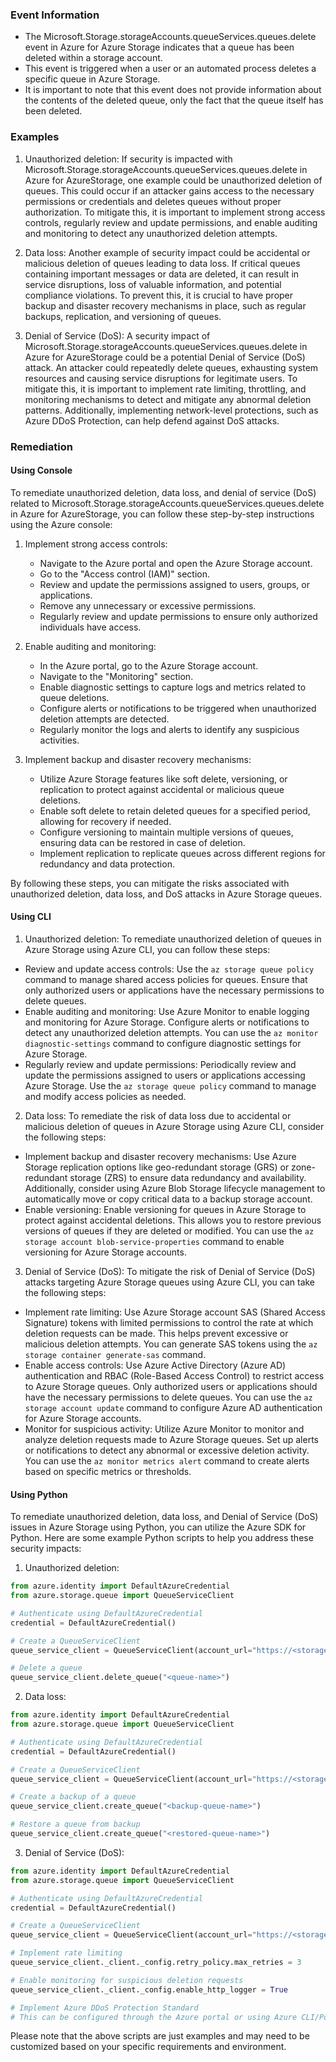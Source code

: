 
### Event Information

- The Microsoft.Storage.storageAccounts.queueServices.queues.delete event in Azure for Azure Storage indicates that a queue has been deleted within a storage account.
- This event is triggered when a user or an automated process deletes a specific queue in Azure Storage.
- It is important to note that this event does not provide information about the contents of the deleted queue, only the fact that the queue itself has been deleted.


### Examples

1. Unauthorized deletion: If security is impacted with Microsoft.Storage.storageAccounts.queueServices.queues.delete in Azure for AzureStorage, one example could be unauthorized deletion of queues. This could occur if an attacker gains access to the necessary permissions or credentials and deletes queues without proper authorization. To mitigate this, it is important to implement strong access controls, regularly review and update permissions, and enable auditing and monitoring to detect any unauthorized deletion attempts.

2. Data loss: Another example of security impact could be accidental or malicious deletion of queues leading to data loss. If critical queues containing important messages or data are deleted, it can result in service disruptions, loss of valuable information, and potential compliance violations. To prevent this, it is crucial to have proper backup and disaster recovery mechanisms in place, such as regular backups, replication, and versioning of queues.

3. Denial of Service (DoS): A security impact of Microsoft.Storage.storageAccounts.queueServices.queues.delete in Azure for AzureStorage could be a potential Denial of Service (DoS) attack. An attacker could repeatedly delete queues, exhausting system resources and causing service disruptions for legitimate users. To mitigate this, it is important to implement rate limiting, throttling, and monitoring mechanisms to detect and mitigate any abnormal deletion patterns. Additionally, implementing network-level protections, such as Azure DDoS Protection, can help defend against DoS attacks.

### Remediation

#### Using Console

To remediate unauthorized deletion, data loss, and denial of service (DoS) related to Microsoft.Storage.storageAccounts.queueServices.queues.delete in Azure for AzureStorage, you can follow these step-by-step instructions using the Azure console:

1. Implement strong access controls:
   - Navigate to the Azure portal and open the Azure Storage account.
   - Go to the "Access control (IAM)" section.
   - Review and update the permissions assigned to users, groups, or applications.
   - Remove any unnecessary or excessive permissions.
   - Regularly review and update permissions to ensure only authorized individuals have access.

2. Enable auditing and monitoring:
   - In the Azure portal, go to the Azure Storage account.
   - Navigate to the "Monitoring" section.
   - Enable diagnostic settings to capture logs and metrics related to queue deletions.
   - Configure alerts or notifications to be triggered when unauthorized deletion attempts are detected.
   - Regularly monitor the logs and alerts to identify any suspicious activities.

3. Implement backup and disaster recovery mechanisms:
   - Utilize Azure Storage features like soft delete, versioning, or replication to protect against accidental or malicious queue deletions.
   - Enable soft delete to retain deleted queues for a specified period, allowing for recovery if needed.
   - Configure versioning to maintain multiple versions of queues, ensuring data can be restored in case of deletion.
   - Implement replication to replicate queues across different regions for redundancy and data protection.

By following these steps, you can mitigate the risks associated with unauthorized deletion, data loss, and DoS attacks in Azure Storage queues.

#### Using CLI

1. Unauthorized deletion: To remediate unauthorized deletion of queues in Azure Storage using Azure CLI, you can follow these steps:

- Review and update access controls: Use the `az storage queue policy` command to manage shared access policies for queues. Ensure that only authorized users or applications have the necessary permissions to delete queues.
- Enable auditing and monitoring: Use Azure Monitor to enable logging and monitoring for Azure Storage. Configure alerts or notifications to detect any unauthorized deletion attempts. You can use the `az monitor diagnostic-settings` command to configure diagnostic settings for Azure Storage.
- Regularly review and update permissions: Periodically review and update the permissions assigned to users or applications accessing Azure Storage. Use the `az storage queue policy` command to manage and modify access policies as needed.

2. Data loss: To remediate the risk of data loss due to accidental or malicious deletion of queues in Azure Storage using Azure CLI, consider the following steps:

- Implement backup and disaster recovery mechanisms: Use Azure Storage replication options like geo-redundant storage (GRS) or zone-redundant storage (ZRS) to ensure data redundancy and availability. Additionally, consider using Azure Blob Storage lifecycle management to automatically move or copy critical data to a backup storage account.
- Enable versioning: Enable versioning for queues in Azure Storage to protect against accidental deletions. This allows you to restore previous versions of queues if they are deleted or modified. You can use the `az storage account blob-service-properties` command to enable versioning for Azure Storage accounts.

3. Denial of Service (DoS): To mitigate the risk of Denial of Service (DoS) attacks targeting Azure Storage queues using Azure CLI, you can take the following steps:

- Implement rate limiting: Use Azure Storage account SAS (Shared Access Signature) tokens with limited permissions to control the rate at which deletion requests can be made. This helps prevent excessive or malicious deletion attempts. You can generate SAS tokens using the `az storage container generate-sas` command.
- Enable access controls: Use Azure Active Directory (Azure AD) authentication and RBAC (Role-Based Access Control) to restrict access to Azure Storage queues. Only authorized users or applications should have the necessary permissions to delete queues. You can use the `az storage account update` command to configure Azure AD authentication for Azure Storage accounts.
- Monitor for suspicious activity: Utilize Azure Monitor to monitor and analyze deletion requests made to Azure Storage queues. Set up alerts or notifications to detect any abnormal or excessive deletion activity. You can use the `az monitor metrics alert` command to create alerts based on specific metrics or thresholds.

#### Using Python

To remediate unauthorized deletion, data loss, and Denial of Service (DoS) issues in Azure Storage using Python, you can utilize the Azure SDK for Python. Here are some example Python scripts to help you address these security impacts:

1. Unauthorized deletion:
```python
from azure.identity import DefaultAzureCredential
from azure.storage.queue import QueueServiceClient

# Authenticate using DefaultAzureCredential
credential = DefaultAzureCredential()

# Create a QueueServiceClient
queue_service_client = QueueServiceClient(account_url="https://<storage-account-name>.queue.core.windows.net", credential=credential)

# Delete a queue
queue_service_client.delete_queue("<queue-name>")
```

2. Data loss:
```python
from azure.identity import DefaultAzureCredential
from azure.storage.queue import QueueServiceClient

# Authenticate using DefaultAzureCredential
credential = DefaultAzureCredential()

# Create a QueueServiceClient
queue_service_client = QueueServiceClient(account_url="https://<storage-account-name>.queue.core.windows.net", credential=credential)

# Create a backup of a queue
queue_service_client.create_queue("<backup-queue-name>")

# Restore a queue from backup
queue_service_client.create_queue("<restored-queue-name>")
```

3. Denial of Service (DoS):
```python
from azure.identity import DefaultAzureCredential
from azure.storage.queue import QueueServiceClient

# Authenticate using DefaultAzureCredential
credential = DefaultAzureCredential()

# Create a QueueServiceClient
queue_service_client = QueueServiceClient(account_url="https://<storage-account-name>.queue.core.windows.net", credential=credential)

# Implement rate limiting
queue_service_client._client._config.retry_policy.max_retries = 3

# Enable monitoring for suspicious deletion requests
queue_service_client._client._config.enable_http_logger = True

# Implement Azure DDoS Protection Standard
# This can be configured through the Azure portal or using Azure CLI/PowerShell
```

Please note that the above scripts are just examples and may need to be customized based on your specific requirements and environment.

